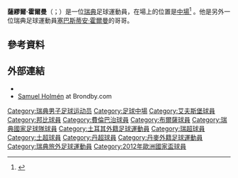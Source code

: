 {{short description|Swedish footballer}}
{{Use dmy dates|date=August 2018}}
{{Infobox football biography
| name = 薩繆爾·霍爾曼 <br/>Samuel Holmén
| image = Samuel Holmén'14.JPG
| image_size = 240px
| caption =
| fullname = Samuel Tobias Holmén
| birth_date = {{birth date and age|1984|06|28|df=y}}
| birth_place = [[瑞典|瑞典]][[安娜隆德|安娜隆德]]
| height = 1.78m
| currentclub = 
| clubnumber = 
| position = [[中場|中場]]
| youthyears1 = 1993–1998
| youthclubs1 = Annelunds IF
| youthyears2 = 1998–2002
| youthclubs2 = [[艾夫斯堡體育會|艾夫斯堡]]
| years1 = 2002–2007
| years2 = 2007–2010
| years3 = 2010–2013
| years4 = 2013–2016
| years5 = 2014–2015
| years6 = 2015–2016
| years7 = 2016–2017
| years8 = 2017–2021
| clubs1 = [[艾夫斯堡體育會|艾夫斯堡]]
| clubs2 = [[邦比足球會|邦比]]
| clubs3 = [[伊斯坦堡巴沙克舒希足球會|巴沙克舒希]]
| clubs4 = [[費倫巴治體育會|費倫巴治]]
| clubs5 = → [[貝沙體育|貝沙體育]] (外借)
| clubs6 = → {{link-en|科尼亞（土耳其足球會）|Konyaspor|科尼亞}} (外借)
| clubs7 = [[伊斯坦堡巴沙克舒希足球會|巴沙克舒希]]
| clubs8 = [[艾夫斯堡體育會|艾夫斯堡]]
| caps1 = 112
| caps2 = 83
| caps3 = 96
| caps4 = 6
| caps5 = 27
| caps6 = 28
| caps7 = 17
| caps8 = 106
| goals1 = 18
| goals2 = 13
| goals3 = 22
| goals4 = 0
| goals5 = 4
| goals6 = 4
| goals7 = 0
| goals8 = 5
| nationalyears1 = 2001
| nationalyears2 = 2002–2003
| nationalyears3 = 2003–2006
| nationalyears4 = 2006–2013
| nationalteam1 = 瑞典U17
| nationalteam2 = 瑞典U19
| nationalteam3 = [[瑞典21歲以下國家足球隊|瑞典U21]]
| nationalteam4 = [[瑞典國家足球隊|瑞典]]
| nationalcaps1 = 8
| nationalcaps2 = 10
| nationalcaps3 = 22
| nationalcaps4 = 32
| nationalgoals1 = 2
| nationalgoals2 = 0
| nationalgoals3 = 3
| nationalgoals4 = 2
| pcupdate = 2021年8月29日 (UTC)
| ntupdate = 
| totalcaps = 475
| totalgoals = 66
}}

'''薩繆爾·霍爾曼'''（{{lang-sv|Samuel Holmén}}；{{bd|1984年|6月28日}}）是一位[[瑞典|瑞典]]足球運動員，在場上的位置是[[中場|中場]]<ref>{{Cite web |url=http://www.posta.com.tr/spor/HaberDetay/Samuel-Holmen-Bursaspor-da.htm?ArticleID=239396 |title=存档副本 |access-date=2015-05-22 |archive-date=2016-08-06 |archive-url=https://web.archive.org/web/20160806194307/http://www.posta.com.tr/spor/HaberDetay/Samuel-Holmen-Bursaspor-da.htm?ArticleID=239396 |dead-url=no }}</ref>
。他是另外一位瑞典足球運動員[[塞巴斯蒂安·霍爾曼|塞巴斯蒂安·霍爾曼]]的哥哥。

==參考資料==
{{Reflist}}

==外部連結==
* {{WorldFootball.net|samuel-holmen}}
* [https://web.archive.org/web/20120806143741/http://brondby.com/player.asp?sid=188&id=33 Samuel Holmén] at Brondby.com {{in lang|da}}

{{2012年歐洲足球錦標賽瑞典參賽名單}}

{{DEFAULTSORT:Holmen, Samuel}}
[[Category:瑞典男子足球运动员|Category:瑞典男子足球运动员]]
[[Category:足球中場|Category:足球中場]]
[[Category:艾夫斯堡球員|Category:艾夫斯堡球員]]
[[Category:邦比球員|Category:邦比球員]]
[[Category:費倫巴治球員|Category:費倫巴治球員]]
[[Category:布爾薩球員|Category:布爾薩球員]]
[[Category:瑞典國家足球隊球員|Category:瑞典國家足球隊球員]]
[[Category:土耳其外籍足球運動員|Category:土耳其外籍足球運動員]]
[[Category:瑞超球員|Category:瑞超球員]]
[[Category:土超球員|Category:土超球員]]
[[Category:丹超球員|Category:丹超球員]]
[[Category:丹麥外籍足球運動員|Category:丹麥外籍足球運動員]]
[[Category:瑞典旅外足球運動員|Category:瑞典旅外足球運動員]]
[[Category:2012年歐洲國家盃球員|Category:2012年歐洲國家盃球員]]